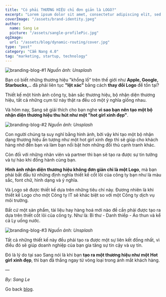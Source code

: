 ```yaml
---
title: "Có phải THƯƠNG HIỆU chỉ đơn giản là LOGO?"
excerpt: "Lorem ipsum dolor sit amet, consectetur adipiscing elit, sed do eiusmod tempor incididunt ut labore et dolore magna aliqua. Praesent elementum facilisis leo vel fringilla est ullamcorper eget. At imperdiet dui accumsan sit amet nulla facilities morbi tempus."
coverImage: "/assets/brand-identity.jpeg"
author:
  name: Sang Le
  picture: "/assets/sangle-profilePic.jpg"
ogImage:
  url: "/assets/blog/dynamic-routing/cover.jpg"
type: "post"
category: "Cẩm Nang 4.0"
tag: "marketing, startup, technology"
---
```


<img
  src="https://res.cloudinary.com/sang-le-tech/image/upload/v1633075604/Galatek.io%20Website/Sangletech.com/galatekgame-37-38-39-0000_uqsfum.jpg"
  alt="branding-blog-#1"
/>
   *Nguồn ảnh: Unsplash*

Bạn có biết những thương hiệu "khổng lồ" trên thế giới như **Apple, Google, Starbucks,..** đã phải liên tục **"lột xác"** bằng cách **thay đổi Logo** để tồn tại? 

Thiết kế một hình ảnh công ty, bản sắc thương hiệu, bộ nhận diện thương hiệu, tất cả những cụm từ này thật ra đều có một ý nghĩa giống nhau.

Và hôm nay, Sang sẽ giải thích cho bạn nghe **vì sao bạn nên tạo một bộ nhận diện thương hiệu thu hút như một "hot girl xinh đẹp"**.

<img
  src="https://res.cloudinary.com/sang-le-tech/image/upload/v1633075604/Galatek.io%20Website/Sangletech.com/3_gcg2xh.jpg"
  alt="branding-blog-#2"
/>
   *Nguồn ảnh: Unsplash*

Con người chúng ta suy nghĩ bằng hình ảnh, bởi vậy khi tạo một bộ nhận dạng thương hiệu ấn tượng như một hot girl xinh đẹp thì sẽ giúp cho khách hàng nhớ đến bạn và làm bạn nổi bật hơn những đối thủ cạnh tranh khác.

Còn đối với những nhân viên và partner thì bạn sẽ tạo ra được sự tin tưởng và tự hào khi đồng hành cùng bạn. 

**Hình ảnh nhận diện thương hiệu không đơn giản chỉ là một Logo**, mà bạn phải bắt đầu từ những định nghĩa thiết kế cốt lõi của công ty bạn như là màu sắc, font chữ, hình dạng và ý nghĩa. 

Và Logo sẽ được thiết kế dựa trên những tiêu chí này. Đương nhiên là khi thiết kế Logo cho một Công ty IT sẽ khác biệt so với một Công ty dịch vụ môi trường.

Bất cứ một sản phẩm, tài liệu hay hàng hoá mới nào đề cần phải được tạo ra dựa trên thiết cốt lõi của công ty. Như là: Bì thư - Danh thiếp - Áo thun và kể cả Ly uống nước.

<img
  src="https://res.cloudinary.com/sang-le-tech/image/upload/v1633075604/Galatek.io%20Website/Sangletech.com/2_byu7lo.jpg"
  alt="branding-blog-#3"
/>
   *Nguồn ảnh: Unsplash*

Tất cả những thiết kế này đều phải tạo ra được một sự liên kết đồng nhất, vì điều đó sẽ giúp doanh nghiệp của bạn gia tăng sự tin cậy và uy tín.


Đó là lý do tại sao Sang nói là khi bạn **tạo ra một thương hiệu như một Hot girl xinh đẹp**, thì bạn đã thắng ngay từ vòng loại trong ánh mắt khách hàng.

—

*By: Sang Le*

<Youtube id="03z4mTs9PcA" />

Go back [blog](/blog).
